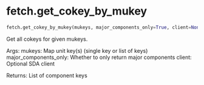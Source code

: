 # fetch.get_cokey_by_mukey { #soildb.fetch.get_cokey_by_mukey }

```python
fetch.get_cokey_by_mukey(mukeys, major_components_only=True, client=None)
```

Get all cokeys for given mukeys.

Args:
    mukeys: Map unit key(s) (single key or list of keys)
    major_components_only: Whether to only return major components
    client: Optional SDA client

Returns:
    List of component keys